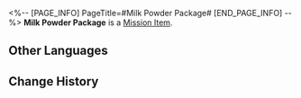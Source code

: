 <%-- [PAGE_INFO]
PageTitle=#Milk Powder Package#
[END_PAGE_INFO] --%>
{{Item Infobox
|id          = 140082
|image       = Item Milk Powder Package.png
|type        = Mission Item
|invCategory = Missions
|rarity      = 3
|effect      = 
|description = One of the anonymous packages delivered to the clinic.
}}
{{Description|''"Milk powder and a thermal baby bottle. Very thoughtful indeed..."''}}
'''Milk Powder Package''' is a [[Mission Item]].

==Other Languages==
{{Other Languages
|en   = Milk Powder Package
|zhs  = 装有奶粉的包裹
|zht  = 裝有奶粉的包裹
|ja   = 粉ミルクが入ってる包
|ko   = 분유가 든 보따리
|es   = Paquete con leche en polvo
|fr   = Paquet de lait en poudre
|ru   = Посылка с сухим молоком
|th   = พัสดุที่บรรจุนมผง
|vi   = Gói Hàng Chứa Sữa Bột
|de   = Paket mit Milchpulver
|id   = Bungkusan Berisi Susu Bubuk
|pt   = Pacote de Leite em Pó
}}

==Change History==
{{Change History|2.0}}